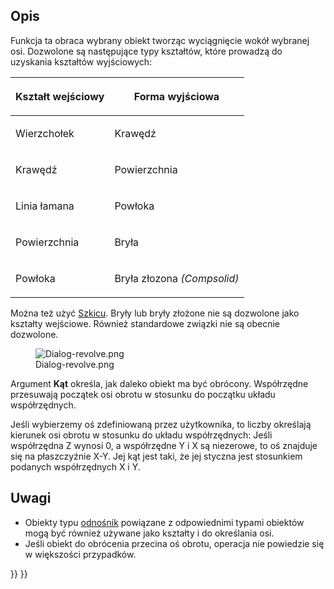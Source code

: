 <languages/>

{{Docnav/pl
|[[Part_Extrude/pl|Wyciągnij]]
|[[Part_Mirror/pl|Odbicie lustrzane]]
|[[Part_Workbench/pl|środowisko pracy Część]]
|IconL=Part_Extrude.svg
|IconR=Part_Mirror.svg
|IconC=Workbench_Part.svg
}}

{{GuiCommand/pl
|Name=Part Revolve
|Name/pl=Część: Obrót
|MenuLocation=Część → Obrót ...
|Workbenches=[[Part_Workbench/pl|Część]]
}}

<span id="Description"></span>
==Opis==

Funkcja ta obraca wybrany obiekt tworząc wyciągnięcie wokół wybranej osi. Dozwolone są następujące typy kształtów, które prowadzą do uzyskania kształtów wyjściowych:

{| class="wikitable"
|-
!Kształt wejściowy
!Forma wyjściowa
|-
|Wierzchołek 
|Krawędź
|-
|Krawędź 
|Powierzchnia
|-
|Linia łamana 
|Powłoka
|-
|Powierzchnia
|Bryła
|-
|Powłoka 
|Bryła złozona ''(Compsolid)''
|}

Można też użyć [[Sketcher_Workbench/pl|Szkicu]]. Bryły lub bryły złożone nie są dozwolone jako kształty wejściowe. Również standardowe związki nie są obecnie dozwolone.

[[Image:Dialog-revolve.png]]

Argument '''Kąt''' określa, jak daleko obiekt ma być obrócony. Współrzędne przesuwają początek osi obrotu w stosunku do początku układu współrzędnych.

Jeśli wybierzemy oś zdefiniowaną przez użytkownika, to liczby określają kierunek osi obrotu w stosunku do układu współrzędnych: Jeśli współrzędna Z wynosi 0, a współrzędne Y i X są niezerowe, to oś znajduje się na płaszczyźnie X-Y. Jej kąt jest taki, że jej styczna jest stosunkiem podanych współrzędnych X i Y.

<span id="Notes"></span>
==Uwagi==

* Obiekty typu [[App_Link/pl|odnośnik]] powiązane z odpowiednimi typami obiektów mogą być również używane jako kształty i do określania osi. {{Version/pl|0.20}}
* Jeśli obiekt do obrócenia przecina oś obrotu, operacja nie powiedzie się w większości przypadków.


{{Docnav/pl
|[[Part_Extrude/pl|Wyciągnij]]
|[[Part_Mirror/pl|Odbicie lustrzane]]
|[[Part_Workbench/pl|środowisko pracy Część]]
|IconL=Part_Extrude.svg
|IconR=Part_Mirror.svg
|IconC=Workbench_Part.svg
}}

{{Part Tools navi{{#translation:}}}}
{{Userdocnavi{{#translation:}}}}